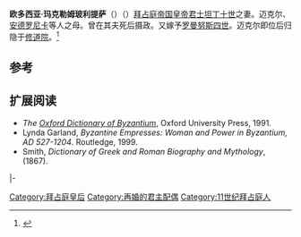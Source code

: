 {{Infobox monarch
| name            =欧多西亚·玛克勒姆玻利提萨
| title           =[[拜占庭帝国|拜占庭帝国]]
| image           =Romanos et Eudoxie.JPG
| caption         =
| full name       =
| spouse          =[[君士坦丁十世|君士坦丁十世]]、[[罗曼努斯四世|罗曼努斯四世]]
| issue           = 迈克尔、[[安德罗尼卡|安德罗尼卡]]等
| dynasty         = 
| father          =
| mother          =
| birth_date   =
| birth_place  =
| death_date   =
| death_place  =
| date of burial  =
| place of burial =
|}}
'''欧多西亚·玛克勒姆玻利提萨'''（{{lang-en|Eudokia Makrembolitissa}}）（{{bd|1021年||1096年|}}）[[拜占庭帝国|拜占庭帝国]][[皇帝|皇帝]][[君士坦丁十世|君士坦丁十世]]之妻。迈克尔、[[安德罗尼卡|安德罗尼卡]]等人之母。曾在其夫死后摄政。又嫁予[[罗曼努斯四世|罗曼努斯四世]]。迈克尔即位后归隐于[[修道院|修道院]]。<ref>{{cite web|author=''Encyclopedia Britannica''|title=''Eudocia Macrembolitissa''|url=http://global.britannica.com/EBchecked/topic/195000/Eudocia-Macrembolitissa |}}</ref>

==参考==
{{Reflist}}

==扩展阅读==
* ''The [[Oxford_Dictionary_of_Byzantium|Oxford Dictionary of Byzantium]]'', Oxford University Press, 1991.
*Lynda Garland, ''Byzantine Empresses: Woman and Power in Byzantium, AD 527-1204''. Routledge, 1999.
*Smith, ''Dictionary of Greek and Roman Biography and Mythology'', (1867).

{{s-start}}
{{s-hou||1021年||1096年}}
{{s-roy}}
{{s-bef|before=Catherine of Bulgaria}}
{{s-ttl|title=[[拜占庭帝国皇后|拜占庭帝国皇后]]|years=1059年——1071年}}
{{s-aft|rows=2|after=Maria of Alania}}
|-
{{s-bef|before=Theophano}}
{{s-ttl|title=拜占庭帝国太后|years=1067年——1078年}}
{{end}}
{{羅馬皇帝}}
[[Category:拜占庭皇后|Category:拜占庭皇后]]
[[Category:再婚的君主配偶|Category:再婚的君主配偶]]
[[Category:11世纪拜占庭人|Category:11世纪拜占庭人]]